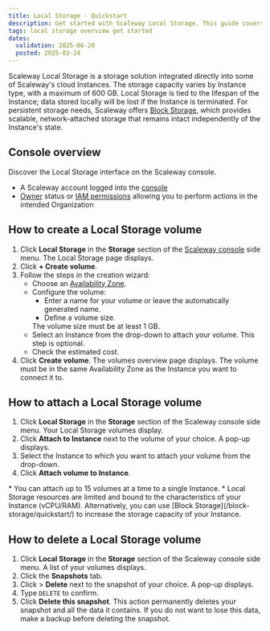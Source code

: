 ```yaml
---
title: Local Storage - Quickstart
description: Get started with Scaleway Local Storage. This guide covers creating, attaching, and mounting Block Storage volumes to your Instances for efficient data management.
tags: local storage overview get started
dates:
  validation: 2025-06-20
  posted: 2025-03-24
---
```



Scaleway Local Storage is a storage solution integrated directly into some of Scaleway's cloud Instances. The storage capacity varies by Instance type, with a maximum of 600 GB.
Local Storage is tied to the lifespan of the Instance; data stored locally will be lost if the Instance is terminated.
For persistent storage needs, Scaleway offers [Block Storage](/block-storage/), which provides scalable, network-attached storage that remains intact independently of the Instance's state.

## Console overview
Discover the Local Storage interface on the Scaleway console.
<GuideFlow src="https://app.guideflow.com/embed/lpx6wq0s1p"/>

<Requirements />

- A Scaleway account logged into the [console](https://console.scaleway.com)
- [Owner](/iam/concepts/#owner) status or [IAM permissions](/iam/concepts/#permission) allowing you to perform actions in the intended Organization

## How to create a Local Storage volume

1. Click **Local Storage** in the **Storage** section of the [Scaleway console](https://console.scaleway.com) side menu. The Local Storage page displays.
2. Click **+ Create volume**.
3. Follow the steps in the creation wizard:
    - Choose an [Availability Zone](/instances/concepts/#availability-zone).
    - Configure the volume:
        - Enter a name for your volume or leave the automatically generated name.
        - Define a volume size.
        <Message type="important">
          The volume size must be at least 1 GB.
        </Message>
    - Select an Instance from the drop-down to attach your volume. This step is optional.
    - Check the estimated cost.
4. Click **Create volume**. The volumes overview page displays.
    <Message type="important">
      The volume must be in the same Availability Zone as the Instance you want to connect it to.
    </Message>

## How to attach a Local Storage volume

1. Click **Local Storage** in the **Storage** section of the Scaleway console side menu. Your Local Storage volumes display.
2. Click **Attach to Instance** next to the volume of your choice. A pop-up displays.
3. Select the Instance to which you want to attach your volume from the drop-down.
4. Click **Attach volume to Instance**.

<Message type="important">
  * You can attach up to 15 volumes at a time to a single Instance.
  * Local Storage resources are limited and bound to the characteristics of your Instance (vCPU/RAM). Alternatively, you can use [Block Storage](/block-storage/quickstart/) to increase the storage capacity of your Instance.
</Message>

## How to delete a Local Storage volume

1. Click **Local Storage** in the **Storage** section of the Scaleway console side menu. A list of your volumes displays.
2. Click the **Snapshots** tab.
3. Click <Icon name="more" /> > **Delete** next to the snapshot of your choice. A pop-up displays.
4. Type `DELETE` to confirm.
5. Click **Delete this snapshot**.
    <Message type="important">
      This action permanently deletes your snapshot and all the data it contains. If you do not want to lose this data, make a backup before deleting the snapshot.
    </Message>
